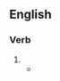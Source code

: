 ==English==

===Verb===
{{en-verb|kills the messenger|killing the messenger|killed the messenger}}

# {{alt form|shoot the messenger|lang=en}}
#* {{quote-journal
|title=Sunday in the Churches
|author=Rev. B. Minard
|work=Lewiston Evening Journal
|city=Maine
|date=December 12, 1893
|passage=To disbelieve the message and seek to '''kill the messenger''' will not destroy the message.
}}